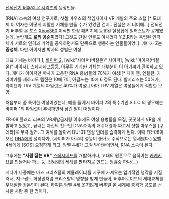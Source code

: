 [[전뇌전기 버추얼 온 시리즈]]의 등장인물.

[RNA] 소속의 여성 연구가로, 샷첼 마우스의 책임자이자 VR 개발의 주요 스탭.[* 도대체 이 여자는 어떻게 괴랄한 기체를 만들 수가 있었던 건지.. 진실은 저 너머에...] 
전뇌전기 버추얼 온 포스 [[Xbox360]] 이식판 한정 패키지에 동봉된 설정집에 일러스트가 공개됐는데, 놀랍게도 '''[[로리]] [[공순이]]'''였다! 그것도 단일 인물도 아니었다 Y,Z,R라는 독립된 인격체가 서로의 인격과 기억을 공유하면서도 단독으로 행동하는 인물들이었다. 게다가 Z는 '''중성체'''. 다만 아이저만 박사의 성별은 여성.

대표 기체는 바이퍼 1, [[바이퍼 2]], [wiki:"사이퍼(버철온)" 사이퍼], [wiki:"마이저(버철온)" 마이저]. [[스페시네프]]등등, 아무튼 기괴한 기체는 대부분이 이 아가씨가 관여하고 있다. 게다가 아이저만 박사가 고용한 RNA 용병들의 70%가 여성![* 페이 옌, 엔젤란, 가라야카를 제하고도 템진은 10에 7이, 아팜드는 10에 6 정도 된다. 발시리즈는 50%가, 라이덴과 TRV 계열의 파일럿은 40%가 여성.] 아마 TRV 계열은 여성들에게 적합한 모양.

처음부터 좀 특이한 여성이였는데, 예를 들어서 바이퍼 2의 특수기인 S.L.C.의 경우에는 바이퍼 1의 파일럿이 추락하면서 남긴 말이 어원이다.

FR-08 플래리 리포의 VR개발금지령 이후에도 여성 용병들을 모집, 꿋꿋하게 VR을 개발하고 있었고, 끝내는 자신의 친구인 DNA소속의 매쉬대령과 짜고서 샷첼 마우스를 [쿠데타]로 무력 점거. 그 여세를 몰아서 DU-01 댄싱 언더를 습격하게 된다. 이때 FR-08이 보낸 [[DNA]]에게 털리다가, (사이퍼가 아무리 성능이 좋아도 수적으로는 열세였다.) [[앙벨 4세]]에게 [SOS] 요청하게 되고, 앙벨 4세가 그걸 받아들이면서, RNA 소속이 된다.

그후에는 '''"사람 잡는 VR"''' [[스페시네프]]를 개발하거나, 고대의 원혼으로 움직이는 [[카케키요]]를 만들거나 하는 둥, [[전뇌력]]의 세계를 판타지로 만드는 원흉중 하나(…)

게다가 나중에는 마즈 크리스탈의 에뮬레이터를 지구에 가져오는 엽기적인 행각을 저질러서, 지구권도 화성권처럼 크리스탈의 영향을 받게 만들어, 버추어로이드의 세대교체를 부채질한 장본인이 된다. 하여튼 앙벨 4세 못지않게 버추얼 온 세계에 [[충격과 공포]]를 선사한 사람 중 한 명이다.
